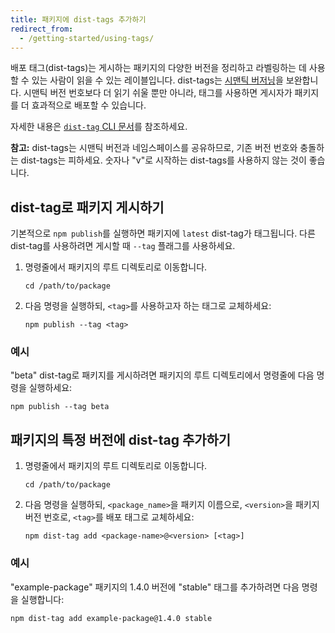 ```yaml
---
title: 패키지에 dist-tags 추가하기
redirect_from:
  - /getting-started/using-tags/
---
```


배포 태그(dist-tags)는 게시하는 패키지의 다양한 버전을 정리하고 라벨링하는 데 사용할 수 있는 사람이 읽을 수 있는 레이블입니다. dist-tags는 [시맨틱 버저닝][semver]을 보완합니다. 시맨틱 버전 번호보다 더 읽기 쉬울 뿐만 아니라, 태그를 사용하면 게시자가 패키지를 더 효과적으로 배포할 수 있습니다.

자세한 내용은 [`dist-tag` CLI 문서][dist-tag]를 참조하세요.

<Note>

**참고:** dist-tags는 시맨틱 버전과 네임스페이스를 공유하므로, 기존 버전 번호와 충돌하는 dist-tags는 피하세요. 숫자나 "v"로 시작하는 dist-tags를 사용하지 않는 것이 좋습니다.

</Note>

## dist-tag로 패키지 게시하기

기본적으로 `npm publish`를 실행하면 패키지에 `latest` dist-tag가 태그됩니다. 다른 dist-tag를 사용하려면 게시할 때 `--tag` 플래그를 사용하세요.

1. 명령줄에서 패키지의 루트 디렉토리로 이동합니다.

   ```
   cd /path/to/package
   ```

2. 다음 명령을 실행하되, `<tag>`를 사용하고자 하는 태그로 교체하세요:

   ```
   npm publish --tag <tag>
   ```

### 예시

"beta" dist-tag로 패키지를 게시하려면 패키지의 루트 디렉토리에서 명령줄에 다음 명령을 실행하세요:

```
npm publish --tag beta
```

## 패키지의 특정 버전에 dist-tag 추가하기

1. 명령줄에서 패키지의 루트 디렉토리로 이동합니다.

   ```
   cd /path/to/package
   ```

2. 다음 명령을 실행하되, `<package_name>`을 패키지 이름으로, `<version>`을 패키지 버전 번호로, `<tag>`를 배포 태그로 교체하세요:

   ```
   npm dist-tag add <package-name>@<version> [<tag>]
   ```

### 예시

"example-package" 패키지의 1.4.0 버전에 "stable" 태그를 추가하려면 다음 명령을 실행합니다:

```
npm dist-tag add example-package@1.4.0 stable
```

[semver]: about-semantic-versioning
[dist-tag]: /cli/dist-tag
